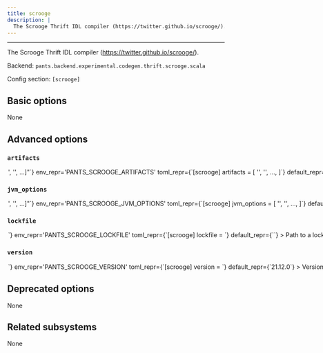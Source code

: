 ```yaml
---
title: scrooge
description: |
  The Scrooge Thrift IDL compiler (https://twitter.github.io/scrooge/).
---
```



---

The Scrooge Thrift IDL compiler (https://twitter.github.io/scrooge/).

Backend: <span className="color--primary">`pants.backend.experimental.codegen.thrift.scrooge.scala`</span>

Config section: <span className="color--primary">`[scrooge]`</span>

<span className={styles.options}>

## Basic options

None

## Advanced options

### `artifacts`

<Option
  cli_repr={`--scrooge-artifacts="['<str>', '<str>', ...]"`}
  env_repr='PANTS_SCROOGE_ARTIFACTS'
  toml_repr={`[scrooge]
artifacts = [
    '<str>',
    '<str>',
    ...,
]`}
  default_repr={`[\n  "com.twitter:scrooge-generator_2.13:{version}"\n]`}
>

Artifact requirements for this tool using specified as either the address of a `jvm_artifact` target or, alternatively, as a colon-separated Maven coordinates (e.g., `group:name:version`). For Maven coordinates, the string `{version}` version will be substituted with the value of the `[scrooge].version` option.

</Option>

### `jvm_options`

<Option
  cli_repr={`--scrooge-jvm-options="['<str>', '<str>', ...]"`}
  env_repr='PANTS_SCROOGE_JVM_OPTIONS'
  toml_repr={`[scrooge]
jvm_options = [
    '<str>',
    '<str>',
    ...,
]`}
  default_repr={`[]`}
>

List of JVM options to pass to `scrooge` JVM processes.

Options set here will be added to those set in `[jvm].global_options`. Please check the documentation for the `jvm` subsystem to see what values are accepted here.

</Option>

### `lockfile`

<Option
  cli_repr={`--scrooge-lockfile=<str>`}
  env_repr='PANTS_SCROOGE_LOCKFILE'
  toml_repr={`[scrooge]
lockfile = <str>`}
  default_repr={`<default>`}
>

Path to a lockfile used for installing the tool.

Set to the string `<default>` to use a lockfile provided by Pants, so long as you have not changed the `--version` option. See https://github.com/pantsbuild/pants/blob/release_2.27.1rc0/src/python/pants/backend/codegen/thrift/scrooge/scrooge.default.lockfile.txt for the default lockfile contents.

To use a custom lockfile, set this option to a file path relative to the build root, then run `pants generate-lockfiles --resolve=scrooge`.

</Option>

### `version`

<Option
  cli_repr={`--scrooge-version=<str>`}
  env_repr='PANTS_SCROOGE_VERSION'
  toml_repr={`[scrooge]
version = <str>`}
  default_repr={`21.12.0`}
>

Version string for the tool. This is available for substitution in the `[scrooge].artifacts` option by including the string `{version}`.

</Option>

## Deprecated options

None

## Related subsystems

None

</span>
